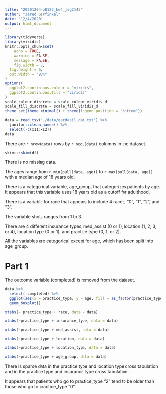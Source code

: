 ```yaml
---
title: "20201204-p8122_hw4_jsg2145"
author: "Jared Garfinkel"
date: "12/4/2020"
output: html_document
---
```


```r
library(tidyverse)
library(viridis)
knitr::opts_chunk$set(
	echo = TRUE,
	warning = FALSE,
	message = FALSE,
	fig.width = 8, 
  fig.height = 6,
  out.width = "90%"
)
options(
  ggplot2.continuous.colour = "viridis",
  ggplot2.continuous.fill = "viridis"
)
scale_colour_discrete = scale_colour_viridis_d
scale_fill_discrete = scale_fill_viridis_d
theme_set(theme_minimal() + theme(legend.position = "bottom"))
```

```r
data = read_tsv("./data/gardasil.dat.txt") %>% 
  janitor::clean_names() %>% 
  select(-c(x11:x12))
data
```

There are `r nrow(data)` rows by `r ncol(data)` columns in the dataset.

```r
skimr::skim(df)
```

There is no missing data. 

The ages range from `r min(pull(data, age))` to `r max(pull(data, age))` with a median age of 18 years old.

There is a categorical variable, age_group, that categorizes patients by age. It appears that this variable uses 18 years old as a cutoff for adulthood.

There is a variable for race that appears to include 4 races, "0", "1", "2", and "3".

The variable shots ranges from 1 to 3.

There are 4 different insurance types, med_assist (0 or 1), location (1, 2, 3, or 4), location type (0 or 1), and practice type (0, 1, or 2).

All the variables are categorical except for age, which has been split into age_group.

# Part 1

The outcome variable (completed) is removed from the dataset.

```r
data %>% 
  select(-completed) %>% 
  ggplot(aes(x = practice_type, y = age, fill = as_factor(practice_type))) +
  geom_boxplot()
```

```r
xtabs(~ practice_type + race, data = data)
```

```r
xtabs(~practice_type + insurance_type, data = data)
```


```r
xtabs(~practice_type + med_assist, data = data)
```

```r
xtabs(~practice_type + location, data = data)
```

```r
xtabs(~practice_type + location_type, data = data)
```

```r
xtabs(~practice_type + age_group, data = data)
```

There is sparse data in the practice type and location type cross tabulation and in the practice type and insurance type cross tabulation.

It appears that patients who go to practice_type "2" tend to be older than those who go to practice_type "0".

